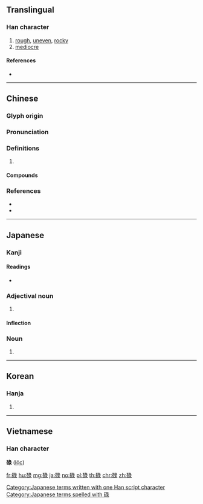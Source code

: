 {{character info/new}}
==Translingual==

===Han character===
{{Han char|rn=112|rad=石|as=08|sn=13|four=17632|canj=MRNME,MRVNE}}

# [[rough]], [[uneven]], [[rocky]]
# [[mediocre]]

====References====
* {{Han ref|kx=0832.030|dkj=24282|dj=1248.210|hdz=42440.130|uh=788C|ud=30860|bh=B84C|bd=47180}}

----

==Chinese==
{{zh-forms}}

===Glyph origin===
{{Han etym}}

===Pronunciation===
{{zh-pron
|m=lù
|c=luk1,luk6
|mn=le̍k/lo̍k
|mc=y
|oc=y
|cat=
}}

===Definitions===
{{zh-hanzi}}

# {{rfdef|zh}}

====Compounds====
{{zh-der|一骨碌|劈留撲碌|力力碌碌|勞碌|勞碌命|咭力骨碌|噗碌碌|奔波勞碌|奔碌|庸庸碌碌|庸碌|庸碌無能|忙忙碌碌|忙碌|急留骨碌|撲碌碌|普碌碌|栗碌|歷碌|波波碌碌|滑碌碌|的溜撲碌|的溜骨碌|碌碌|碌碌庸才|碌碌庸流|碌碌波波|碌碌無奇|碌碌無為|碌碌無聞|碌碌無能|碌碡|碌粥|趕碌|頓碌|風塵碌碌|餘子碌碌|骨碌|骨碌碌|骨裡骨碌}}

===References===
* {{R:yue:Hanzi}}
* {{R:nan:thcwdq}}

----

==Japanese==

===Kanji===
{{ja-kanji|grade=|rs=石08}}

====Readings====
* {{ja-readings|on=[[ろく]] (roku)|kun=|nanori=}}

===Adjectival noun===
{{ja-adj|ろく|decl=na}}

# {{alternative form of|陸|lang=ja}}

====Inflection====
{{ja-na|碌|ろく|roku}}

===Noun===
{{ja-noun|ろく}}

# {{alternative form of|陸|lang=ja}}

[[Category:Japanese terms written with one Han script character]]
[[Category:Japanese terms spelled with 碌]]

----

==Korean==

===Hanja===
{{ko-hanja|hangeul=[[록]]>[[녹]]|eumhun=|rv=rok>nok|mr=rok>nok|y=lok>nok}}

# {{defn|lang=ko|sort=石08}}

----

==Vietnamese==

===Han character===
'''碌''' ([[lộc]])

[[fr:碌]]
[[hu:碌]]
[[mg:碌]]
[[ja:碌]]
[[no:碌]]
[[pl:碌]]
[[th:碌]]
[[chr:碌]]
[[zh:碌]]